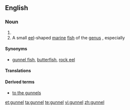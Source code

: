 ==English==

===Noun===
{{en-noun}}

# {{alternative spelling of|gunwale}}
# A small [[eel]]-shaped [[marine]] [[fish]] of the [[genus]] {{taxlink|Muraenoides|genus}}, especially {{taxlink|Muraaenoides gunnellus}}

====Synonyms====
* {{sense|eel-shaped fish}} [[gunnel fish]], [[butterfish]], [[rock eel]]

====Translations====
{{trans-see|gunwale}}

====Derived terms====
* [[to the gunnels]]

[[et:gunnel]]
[[ta:gunnel]]
[[te:gunnel]]
[[vi:gunnel]]
[[zh:gunnel]]